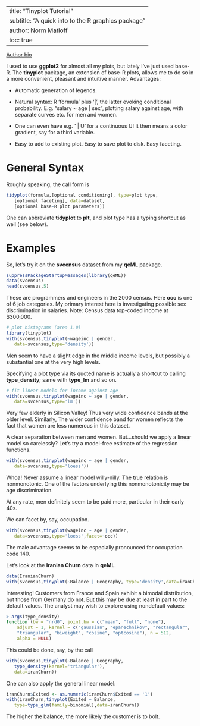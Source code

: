 

---
title: "Tinyplot Tutorial"
subtitle: "A quick into to the R graphics package"
author: Norm Matloff
toc: true
---

[Author bio](https://heather.cs.ucdavis.edu/matloff.html)


::: {.callout-important title='Main Points'}

I used to use **ggplot2** for almost all my plots, but lately I've just used
base-R. The **tinyplot** package, an extension of base-R plots, allows me
to do so in a more convenient, pleasant and intuitive manner.
Advantages:

* Automatic generation of legends.

* Natural syntax: R 'formula' plus '|', the latter evoking conditional
  probability. E.g. "salary ~ age | sex", plotting salary against age,
  with separate curves etc. for men and women. 

* One can even have e.g. ' | U' for a continuous U! It then means a color
  gradient, say for a third variable.

* Easy to add to existing plot. Easy to save plot to disk. Easy faceting. 

:::

# General Syntax

Roughly speaking, the call form is

``` r
tidyplot(formula,[optional conditioning], type=plot type, 
   [optional faceting], data=dataset,
   [optional base-R plot parameters])
```

One can abbreviate **tidyplot** to **plt**, and plot type has a typing
shortcut as well (see below).

# Examples

So, let's try it on the **svcensus** dataset from my **qeML** package.

```r
suppressPackageStartupMessages(library(qeML))
data(svcensus)
head(svcensus,5)
``` 

These are programmers and engineers in the 2000 census. Here **occ** is 
one of 6 job categories. My primary interest here is investigating
possible sex discrimination in salaries. Note: Census data top-coded
income at \$300,000.

```r
# plot histograms (area 1.0)
library(tinyplot)
with(svcensus,tinyplot(~wageinc | gender,
   data=svcensus,type='density'))
```

Men seem to have a slight edge in the middle income levels, but possibly
a substantial one at the very high levels.

Specifying a plot type via its quoted name is actually a shortcut to 
calling **type_density**; same with **type_lm** and so on.


```r
# fit linear models for income against age
with(svcensus,tinyplot(wageinc ~ age | gender,
   data=svcensus,type='lm')) 
```

Very few elderly in Silicon Valley! Thus very wide confidence bands at
the older level. Similarly, The wider confidence band for women reflects
the fact that women are less numerous in this dataset.

A clear separation between men and women. But...should we apply a linear
model so carelessly? Let's try a model-free estimate of the regression
functions.

```r
with(svcensus,tinyplot(wageinc ~ age | gender,
   data=svcensus,type='loess'))
```

Whoa! Never assume a linear model willy-nilly. The true relation is
nonmonotonic.  One of the factors underlying this nonmonotonicity may be
age discrimination. 

At any rate, men definitely seem to be paid more,
particular in their early 40s.

We can facet by, say, occupation.

```r
with(svcensus,tinyplot(wageinc ~ age | gender,
   data=svcensus,type='loess',facet=~occ))
```

The male advantage seems to be especially pronounced for occupation code
140.

Let's look at the **Iranian Churn** data in **qeML**.

```r
data(IranianChurn)
with(svcensus,tinyplot(~Balance | Geography, type='density',data=iranChurn))
```

Interesting! Customers from France and Spain exhibit a bimodal
distribution, but those from Germany do not. But this may be due at
least in part to the default values. The analyst may wish to explore
using nondefault values:

``` r
> args(type_density)
function (bw = "nrd0", joint.bw = c("mean", "full", "none"), 
    adjust = 1, kernel = c("gaussian", "epanechnikov", "rectangular", 
    "triangular", "biweight", "cosine", "optcosine"), n = 512, 
    alpha = NULL) 
```

This could be done, say, by the call

``` r
with(svcensus,tinyplot(~Balance | Geography, 
   type_density(kernel='triangular'),
   data=iranChurn))
```

One can also apply the general linear model:

```r
iranChurn$Exited <- as.numeric(iranChurn$Exited == '1')
with(iranChurn,tinyplot(Exited ~ Balance,
   type=type_glm(family=binomial),data=iranChurn))
```

The higher the balance, the more likely the customer is to bolt.
